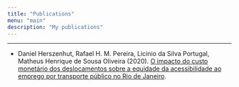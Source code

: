 ```yaml
---
title: "Publications"
menu: "main"
description: "My publications"
---
```


<div class="mx-0 mx-md-4"> <hr> </div>

- <author>Daniel Herszenhut</author>, Rafael H. M. Pereira, Licinio da Silva Portugal, Matheus Henrique de Sousa Oliveira (2020). [O impacto do custo monetário dos deslocamentos sobre a equidade da acessibilidade ao emprego por transporte público no Rio de Janeiro]().
